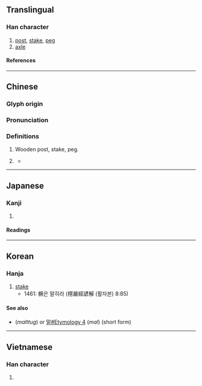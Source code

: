 {{character info}}
==Translingual==

===Han character===
{{Han char|rn=75|rad=木|as=12|sn=16|four=41982|canj=DMTO|ids=⿰木厥}}

# [[post]], [[stake]], [[peg]]
# [[axle]]

====References====
{{Han ref|kx=0554.030|dkj=15556|dj=0942.150|hdz=21290.020|uh=6A5B}}

----

==Chinese==
{{zh-forms|alt=𰉗}}

===Glyph origin===
{{Han etym}}

===Pronunciation===
{{zh-pron
|m=jué
|c=kyut3,gyut6
|mn=koe̍h
|mn-t=guêh4
|mc=
|oc=y
|ma=
|cat=n,c:cls
}}

===Definitions===
{{zh-hanzi}}

# Wooden post, stake, peg.
# {{lb|zh|Cantonese|Min}} {{zh-classifier|[[section]]s}} {{attn|zh|＝截、段？}}
#* {{RQ:zhx-teo:Lim Hiong Seng|zhx-teo|}}
#*: {{zh-x|船頭枝桅個其若是升半𰉗就要行|tr=zung5 tao5 gi1 ui5 gai5 gi5, nan7 si6 liu7 buan3 guêh8 ziu6 ain3 gian5}}

----

==Japanese==

===Kanji===
{{ja-kanji|grade=|rs=木12}}

# {{rfdef|ja|sort=木12}}

====Readings====
{{ja-readings
|on=けつ, かち, けい, け
|kun=くい
}}

----

==Korean==

===Hanja===
{{ko-hanja|hangeul=[[궐]]|eumhun=|rv=gwol|mr=|y=}}

# [[stake]]
#* 1461: 橛은 말히라 (楞嚴經諺解 (활자본) 8:85)

====See also====
* {{l|ko|말뚝}} (''malttug'') or [[말#Etymology 4]] (''mal'') (short form)

----

==Vietnamese==

===Han character===
{{vi-readings|rs=木12|reading=cột}}

# {{rfdef|vi|sort=木12}}